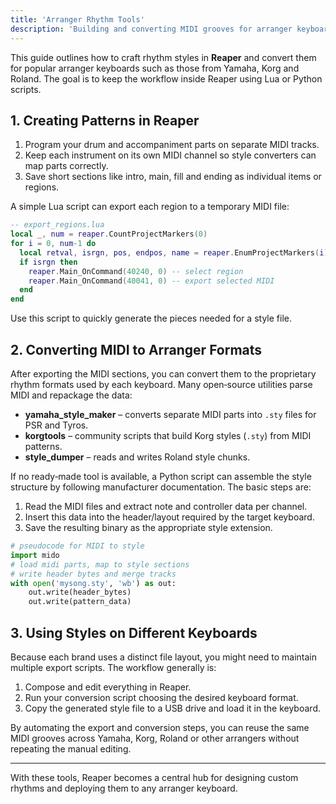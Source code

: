 ```yaml
---
title: 'Arranger Rhythm Tools'
description: 'Building and converting MIDI grooves for arranger keyboards'
---
```


This guide outlines how to craft rhythm styles in **Reaper** and convert them for popular arranger keyboards such as those from Yamaha, Korg and Roland. The goal is to keep the workflow inside Reaper using Lua or Python scripts.

## 1. Creating Patterns in Reaper

1. Program your drum and accompaniment parts on separate MIDI tracks.
2. Keep each instrument on its own MIDI channel so style converters can map parts correctly.
3. Save short sections like intro, main, fill and ending as individual items or regions.

A simple Lua script can export each region to a temporary MIDI file:

```lua
-- export_regions.lua
local _, num = reaper.CountProjectMarkers(0)
for i = 0, num-1 do
  local retval, isrgn, pos, endpos, name = reaper.EnumProjectMarkers(i)
  if isrgn then
    reaper.Main_OnCommand(40240, 0) -- select region
    reaper.Main_OnCommand(40041, 0) -- export selected MIDI
  end
end
```

Use this script to quickly generate the pieces needed for a style file.

## 2. Converting MIDI to Arranger Formats

After exporting the MIDI sections, you can convert them to the proprietary rhythm formats used by each keyboard. Many open‑source utilities parse MIDI and repackage the data:

- **yamaha_style_maker** – converts separate MIDI parts into `.sty` files for PSR and Tyros.
- **korgtools** – community scripts that build Korg styles (`.sty`) from MIDI patterns.
- **style_dumper** – reads and writes Roland style chunks.

If no ready‑made tool is available, a Python script can assemble the style structure by following manufacturer documentation. The basic steps are:

1. Read the MIDI files and extract note and controller data per channel.
2. Insert this data into the header/layout required by the target keyboard.
3. Save the resulting binary as the appropriate style extension.

```python
# pseudocode for MIDI to style
import mido
# load midi parts, map to style sections
# write header bytes and merge tracks
with open('mysong.sty', 'wb') as out:
    out.write(header_bytes)
    out.write(pattern_data)
```

## 3. Using Styles on Different Keyboards

Because each brand uses a distinct file layout, you might need to maintain multiple export scripts. The workflow generally is:

1. Compose and edit everything in Reaper.
2. Run your conversion script choosing the desired keyboard format.
3. Copy the generated style file to a USB drive and load it in the keyboard.

By automating the export and conversion steps, you can reuse the same MIDI grooves across Yamaha, Korg, Roland or other arrangers without repeating the manual editing.

---

With these tools, Reaper becomes a central hub for designing custom rhythms and deploying them to any arranger keyboard.
